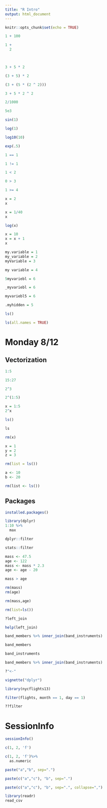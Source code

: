 ```yaml
---
title: "R Intro"
output: html_document
---
```


```r
knitr::opts_chunk$set(echo = TRUE)
```

```r
1 + 100
```

```r
1 +
  2

  
```

```r
3 + 5 * 2
```

```r
(3 + 5) * 2
```

```r
(3 + (5 * (2 ^ 2)))

3 + 5 * 2 ^ 2
```

```r
2/1000
```

```r
5e3
```

```r
sin(1)
```

```r
log(1)
```

```r
log10(10)
```

```r
exp(.5)
```

```r
1 == 1
```

```r
1 != 1
```



```r
1 < 2
```

```r
0 > 3
```

```r
1 >= 4 
```

```r
x = 2
x
```

```r
x = 1/40
x
```

```r
log(x)
```

```r
x = 10
x = x + 1
x
```

```r
my.variable = 1
my_variable = 2 
myVariable = 3
```

```r
my variable = 4
```
```r
5myvariebl = 6
```

```r
_myvariebl = 6
```


```r
myvariebl5 = 6
```



```r
.myhidden = 5
```

```r
ls()
```

```r
ls(all.names = TRUE)
```

# Monday 8/12

## Vectorization

```r
1:5
```
```r
15:27
```

```r
2^3
```

```r
2^(1:5)
```

```r
x = 1:5
2^x
```

```r
ls()
```

```r
ls
```

```r
rm(x)
```

```r
x = 1
y = 2
z = 3
```

```r
rm(list = ls())
```


```r
a <- 10
b <- 20

```


```r
rm(list <- ls())
```

## Packages
```r
installed.packages()
```


```r
library(dplyr)
1:10 %>%
  max
```
```r
dplyr::filter

```

```r
stats::filter

```
```r
mass <- 47.5
age <- 122
mass <- mass * 2.3
age <- age - 20
```

```r
mass > age
```
```r
rm(mass)
rm(age)
```

```r
rm(mass,age)
```


```r
rm(list=ls())
```


```r
?left_join
```


```r
help(left_join)
```

```r
band_members %>% inner_join(band_instruments)
```
```r
band_members
```

```r
band_instruments
```

```r
band_members %>% inner_join(band_instruments)
```
```r
?"<-"
```

```r
vignette("dplyr")
```


```r
library(nycflights13)

filter(flights, month == 1, day == 1)
```
```r
??filter
```

# SessionInfo
```r
sessionInfo()
```
```r
c(1, 2, 'f')

```
```r
c(1, 2, 'f')%>%
  as.numeric

```

```r
paste("a","b", sep=".")
```

```r
paste(c("a","c"), "b", sep=".")
```

```r
paste(c("a","c"), "b", sep=".", collapse=",")
```

```r
library(readr)
read_csv
```

